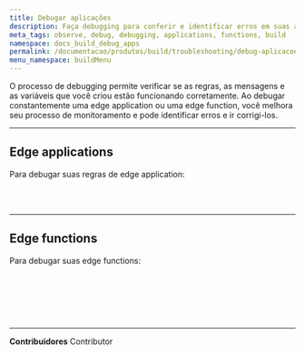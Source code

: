 ```yaml
---
title: Debugar aplicações
description: Faça debugging para conferir e identificar erros em suas aplicações.
meta_tags: observe, debug, debugging, applications, functions, build
namespace: docs_build_debug_apps
permalink: /documentacao/produtos/build/troubleshooting/debug-aplicacoes/
menu_namespace: buildMenu
---
```



O processo de debugging permite verificar se as regras, as mensagens e as variáveis que você criou estão funcionando corretamente. Ao debugar constantemente uma edge application ou uma edge function, você melhora seu processo de monitoramento e pode identificar erros e ir corrigi-los.


---

## Edge applications

Para debugar suas regras de edge application:

<LinkButton link="/pt-br/documentacao/produtos/guias/debug-regras/" text="debug de regras criadas com rules engine" outlined /> <br></br>

---

## Edge functions

Para debugar suas edge functions:

<LinkButton link="/pt-br/documentacao/produtos/guias/debugging-functions-data-stream/" text="debug de edge functions no Data Stream" outlined /> <br></br>

<LinkButton link="/pt-br/documentacao/produtos/guias/debugging-functions-graphql/" text="debug de functions usando a api graphql⁠" outlined /> <br></br>



---


**Contribuidores** <ContributorList>Contributor</ContributorList>
